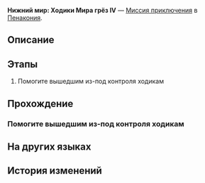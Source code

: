 {{Дополнить|Диалоги.}}
{{Миссия Инфобокс
|id              = 8020211
|Название        = 
|Изображение     = Миссия Освоения Нижний мир Ходики Мира грёз IV.png
|Тип             = Миссия приключения
|События         = 
|Глава           = 
|Условия         = 
|Персонажи       = Первопроходец
|СтартЛокация    = Нижний мир: Ходики Мира грёз IV
|Мир             = Пенакония
|Локации         = Нижний мир: Ходики Мира грёз IV
|Предыдущая      = 
|Следующая       = 
|Награды         = 
}}
'''Нижний мир: Ходики Мира грёз IV''' — [[Миссия приключения]] в [[Пенакония]].

==Описание==
{{Описание|<!--официальное описание из Перекрёстка судеб-->}}

==Этапы==
# Помогите вышедшим из-под контроля ходикам

==Прохождение==
{{Дополнить}}

===Помогите вышедшим из-под контроля ходикам===
{{Описание миссии|локация=Нижний мир: Ходики Мира грёз IV|Эти странные ходики, похоже, захватили немало тюремных блоков. Найдите способ их починить, чтобы они не мешали восстанавливать Грёзавиль.}}
{{Диалог Начало}}
{{Диалог Конец}}

==На других языках==
{{На других языках
|en   = Deep "Dream Ticker" Difficulty IV
|zhs  = 深层「梦境迷钟」难度IV
|zht  = 深層「夢境迷鐘」難度IV
|ja   = 深層夢境「夢境の迷い時計」難易度IV
|ko   = 깊은 층 「꿈세계 시계」 난이도 IV
|es   = Minutero onírico profundo, dificultad&nbsp;IV
|fr   = Profondeurs&nbsp;: «&nbsp;Horloge des rêves&nbsp;» difficulté&nbsp;IV
|ru   = Нижний мир: Ходики Мира грёз IV
|th   = "นาฬิกาในห้วงฝัน" ชั้นลึก ระดับความยาก IV
|vi   = "Đồng Hồ Mộng Mị" Tầng Sâu - Độ Khó IV
|de   = Tief „Traumuhr“ Schwierigkeitsgrad IV
|id   = "Jam Dunia Mimpi" yang Dalam: Tingkat Kesulitan IV
|pt   = "Relógio Onírico" Profundo Dificuldade IV
}}

==История изменений==
{{История изменений|2.7}}
